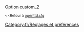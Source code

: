 {{fr/Amorce}}
Option custom_2

<small><<Retour à [[Main/fr/Openttd.cfg|openttd.cfg]]</small>
[[Category:fr/Réglages et préférences]]